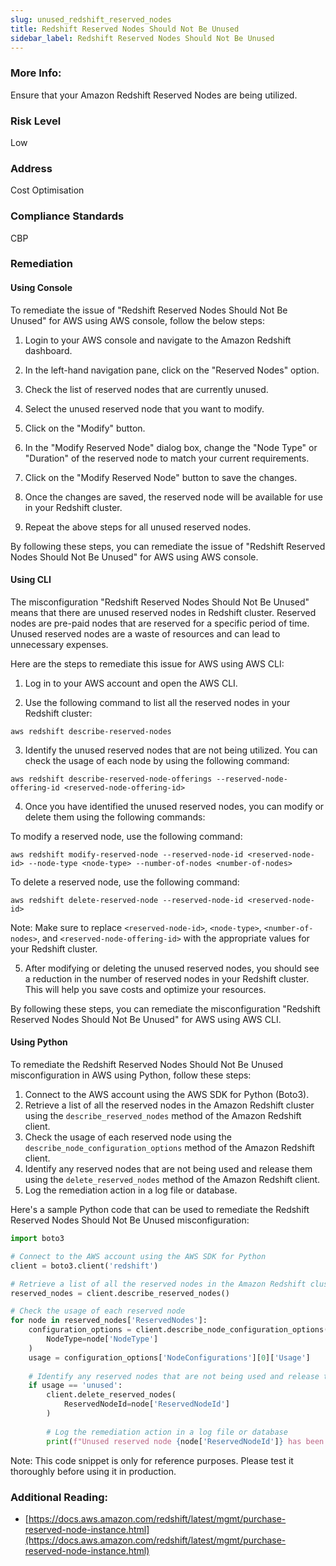 ```yaml
---
slug: unused_redshift_reserved_nodes
title: Redshift Reserved Nodes Should Not Be Unused
sidebar_label: Redshift Reserved Nodes Should Not Be Unused
---
```


### More Info:

Ensure that your Amazon Redshift Reserved Nodes are being utilized.

### Risk Level

Low

### Address

Cost Optimisation

### Compliance Standards

CBP


### Remediation

#### Using Console

To remediate the issue of "Redshift Reserved Nodes Should Not Be Unused" for AWS using AWS console, follow the below steps:

1. Login to your AWS console and navigate to the Amazon Redshift dashboard.

2. In the left-hand navigation pane, click on the "Reserved Nodes" option.

3. Check the list of reserved nodes that are currently unused.

4. Select the unused reserved node that you want to modify.

5. Click on the "Modify" button.

6. In the "Modify Reserved Node" dialog box, change the "Node Type" or "Duration" of the reserved node to match your current requirements.

7. Click on the "Modify Reserved Node" button to save the changes.

8. Once the changes are saved, the reserved node will be available for use in your Redshift cluster.

9. Repeat the above steps for all unused reserved nodes.

By following these steps, you can remediate the issue of "Redshift Reserved Nodes Should Not Be Unused" for AWS using AWS console.

#### Using CLI

The misconfiguration "Redshift Reserved Nodes Should Not Be Unused" means that there are unused reserved nodes in Redshift cluster. Reserved nodes are pre-paid nodes that are reserved for a specific period of time. Unused reserved nodes are a waste of resources and can lead to unnecessary expenses. 

Here are the steps to remediate this issue for AWS using AWS CLI:

1. Log in to your AWS account and open the AWS CLI.

2. Use the following command to list all the reserved nodes in your Redshift cluster:

```
aws redshift describe-reserved-nodes
```

3. Identify the unused reserved nodes that are not being utilized. You can check the usage of each node by using the following command:

```
aws redshift describe-reserved-node-offerings --reserved-node-offering-id <reserved-node-offering-id>
```

4. Once you have identified the unused reserved nodes, you can modify or delete them using the following commands:

To modify a reserved node, use the following command:

```
aws redshift modify-reserved-node --reserved-node-id <reserved-node-id> --node-type <node-type> --number-of-nodes <number-of-nodes>
```

To delete a reserved node, use the following command:

```
aws redshift delete-reserved-node --reserved-node-id <reserved-node-id>
```

Note: Make sure to replace `<reserved-node-id>`, `<node-type>`, `<number-of-nodes>`, and `<reserved-node-offering-id>` with the appropriate values for your Redshift cluster.

5. After modifying or deleting the unused reserved nodes, you should see a reduction in the number of reserved nodes in your Redshift cluster. This will help you save costs and optimize your resources.

By following these steps, you can remediate the misconfiguration "Redshift Reserved Nodes Should Not Be Unused" for AWS using AWS CLI.

#### Using Python

To remediate the Redshift Reserved Nodes Should Not Be Unused misconfiguration in AWS using Python, follow these steps:

1. Connect to the AWS account using the AWS SDK for Python (Boto3).
2. Retrieve a list of all the reserved nodes in the Amazon Redshift cluster using the `describe_reserved_nodes` method of the Amazon Redshift client.
3. Check the usage of each reserved node using the `describe_node_configuration_options` method of the Amazon Redshift client.
4. Identify any reserved nodes that are not being used and release them using the `delete_reserved_nodes` method of the Amazon Redshift client.
5. Log the remediation action in a log file or database.

Here's a sample Python code that can be used to remediate the Redshift Reserved Nodes Should Not Be Unused misconfiguration:

```python
import boto3

# Connect to the AWS account using the AWS SDK for Python
client = boto3.client('redshift')

# Retrieve a list of all the reserved nodes in the Amazon Redshift cluster
reserved_nodes = client.describe_reserved_nodes()

# Check the usage of each reserved node
for node in reserved_nodes['ReservedNodes']:
    configuration_options = client.describe_node_configuration_options(
        NodeType=node['NodeType']
    )
    usage = configuration_options['NodeConfigurations'][0]['Usage']
    
    # Identify any reserved nodes that are not being used and release them
    if usage == 'unused':
        client.delete_reserved_nodes(
            ReservedNodeId=node['ReservedNodeId']
        )
        
        # Log the remediation action in a log file or database
        print(f"Unused reserved node {node['ReservedNodeId']} has been released.")
```

Note: This code snippet is only for reference purposes. Please test it thoroughly before using it in production.


### Additional Reading:

- [https://docs.aws.amazon.com/redshift/latest/mgmt/purchase-reserved-node-instance.html](https://docs.aws.amazon.com/redshift/latest/mgmt/purchase-reserved-node-instance.html) 

